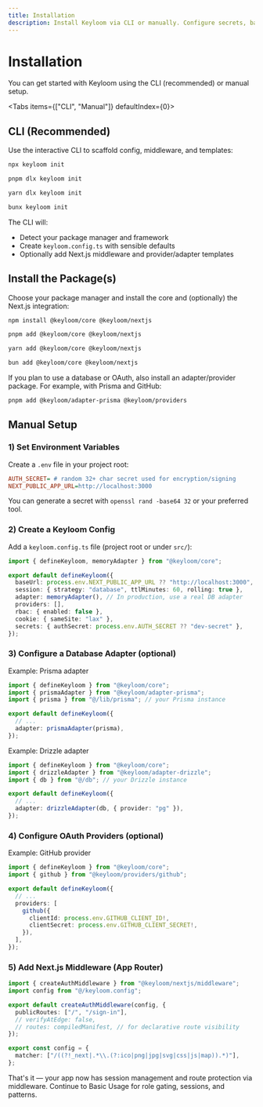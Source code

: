 ```yaml
---
title: Installation
description: Install Keyloom via CLI or manually. Configure secrets, base URL, adapters, providers, and Next.js middleware.
---
```


# Installation

You can get started with Keyloom using the CLI (recommended) or manual setup.

<Tabs items={["CLI", "Manual"]} defaultIndex={0}>
<Tab value="CLI">

## CLI (Recommended)

Use the interactive CLI to scaffold config, middleware, and templates:

```bash title="npm"
npx keyloom init
```

```bash title="pnpm"
pnpm dlx keyloom init
```

```bash title="yarn"
yarn dlx keyloom init
```

```bash title="bun"
bunx keyloom init
```

The CLI will:

- Detect your package manager and framework
- Create `keyloom.config.ts` with sensible defaults
- Optionally add Next.js middleware and provider/adapter templates

</Tab>

<Tab value="Manual">

## Install the Package(s)

Choose your package manager and install the core and (optionally) the Next.js integration:

```bash title="npm"
npm install @keyloom/core @keyloom/nextjs
```

```bash title="pnpm"
pnpm add @keyloom/core @keyloom/nextjs
```

```bash title="yarn"
yarn add @keyloom/core @keyloom/nextjs
```

```bash title="bun"
bun add @keyloom/core @keyloom/nextjs
```

If you plan to use a database or OAuth, also install an adapter/provider package. For example, with Prisma and GitHub:

```bash title="Adapters & Providers (example)"
pnpm add @keyloom/adapter-prisma @keyloom/providers
```

</Tab>
</Tabs>

## Manual Setup

### 1) Set Environment Variables

Create a `.env` file in your project root:

```ini title=".env"
AUTH_SECRET= # random 32+ char secret used for encryption/signing
NEXT_PUBLIC_APP_URL=http://localhost:3000
```

You can generate a secret with `openssl rand -base64 32` or your preferred tool.

### 2) Create a Keyloom Config

Add a `keyloom.config.ts` file (project root or under `src/`):

```ts title="keyloom.config.ts"
import { defineKeyloom, memoryAdapter } from "@keyloom/core";

export default defineKeyloom({
  baseUrl: process.env.NEXT_PUBLIC_APP_URL ?? "http://localhost:3000",
  session: { strategy: "database", ttlMinutes: 60, rolling: true },
  adapter: memoryAdapter(), // In production, use a real DB adapter
  providers: [],
  rbac: { enabled: false },
  cookie: { sameSite: "lax" },
  secrets: { authSecret: process.env.AUTH_SECRET ?? "dev-secret" },
});
```

### 3) Configure a Database Adapter (optional)

Example: Prisma adapter

```ts title="keyloom.config.ts (Prisma)"
import { defineKeyloom } from "@keyloom/core";
import { prismaAdapter } from "@keyloom/adapter-prisma";
import { prisma } from "@/lib/prisma"; // your Prisma instance

export default defineKeyloom({
  // ...
  adapter: prismaAdapter(prisma),
});
```

Example: Drizzle adapter

```ts title="keyloom.config.ts (Drizzle)"
import { defineKeyloom } from "@keyloom/core";
import { drizzleAdapter } from "@keyloom/adapter-drizzle";
import { db } from "@/db"; // your Drizzle instance

export default defineKeyloom({
  // ...
  adapter: drizzleAdapter(db, { provider: "pg" }),
});
```

### 4) Configure OAuth Providers (optional)

Example: GitHub provider

```ts title="keyloom.config.ts (Provider)"
import { defineKeyloom } from "@keyloom/core";
import { github } from "@keyloom/providers/github";

export default defineKeyloom({
  // ...
  providers: [
    github({
      clientId: process.env.GITHUB_CLIENT_ID!,
      clientSecret: process.env.GITHUB_CLIENT_SECRET!,
    }),
  ],
});
```

### 5) Add Next.js Middleware (App Router)

```ts title="middleware.ts"
import { createAuthMiddleware } from "@keyloom/nextjs/middleware";
import config from "@/keyloom.config";

export default createAuthMiddleware(config, {
  publicRoutes: ["/", "/sign-in"],
  // verifyAtEdge: false,
  // routes: compiledManifest, // for declarative route visibility
});

export const config = {
  matcher: ["/((?!_next|.*\\.(?:ico|png|jpg|svg|css|js|map)).*)"],
};
```

That's it — your app now has session management and route protection via middleware. Continue to Basic Usage for role gating, sessions, and patterns.
